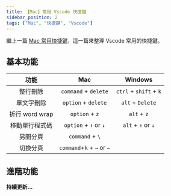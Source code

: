 ```yaml
---
title: 【Mac】常用 Vscode 快捷鍵
sidebar_position: 2
tags: ["Mac", "快捷鍵", "Vscode"]
---
```



繼上一篇 [Mac 常用快捷鍵](https://jim876633.github.io/Jim-Docusaurus/Mac/shortcut)，這一篇來整理 Vscode 常用的快捷鍵。

## 基本功能

|      功能      |            Mac             |        Windows         |
| :------------: | :------------------------: | :--------------------: |
|    整行刪除    |    `command` + `delete`    | `ctrl` + `shift` + `k` |
|   單文字刪除   |    `option` + `delete`     |    `alt` + `Delete`    |
| 折行 word wrap |       `option` + `z`       |      `alt` + `z`       |
| 移動單行程式碼 |   `option` + `↑` or `↓`    |   `alt` + `↑` or `↓`   |
|    另開分頁    |      `command` + `\`       |                        |
|    切換分頁    | `command`+`k` + `→` or `←` |                        |

## 進階功能

**持續更新...**
